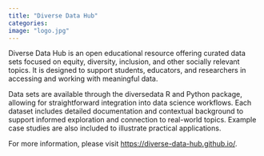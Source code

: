 ```yaml
---
title: "Diverse Data Hub"
categories:
image: "logo.jpg"
---
```


Diverse Data Hub is an open educational resource offering curated data sets focused on equity, diversity, inclusion, and other socially relevant topics. It is designed to support students, educators, and researchers in accessing and working with meaningful data.

Data sets are available through the diversedata R and Python package, allowing for straightforward integration into data science workflows. Each dataset includes detailed documentation and contextual background to support informed exploration and connection to real-world topics. Example case studies are also included to illustrate practical applications.

For more information, please visit [https://diverse-data-hub.github.io/](https://diverse-data-hub.github.io/).